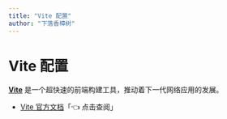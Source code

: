 ```yaml
---
title: "Vite 配置"
author: "下落香樟树"
---
```


# Vite 配置

**[Vite](https://cn.vite.dev/guide/)** 是一个超快速的前端构建工具，推动着下一代网络应用的发展。

-   [Vite 官方文档](https://cn.vite.dev/)「👈 点击查阅」
